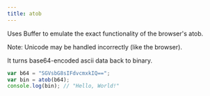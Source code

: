 ```yaml
---
title: atob
---
```


Uses Buffer to emulate the exact functionality of the browser's atob.

Note: Unicode may be handled incorrectly (like the browser).

It turns base64-encoded ascii data back to binary.

```js showLineNumbers
var b64 = "SGVsbG8sIFdvcmxkIQ==";
var bin = atob(b64);
console.log(bin); // "Hello, World!"
```